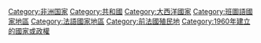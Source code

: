{{Catnav|頁面分類|地理|国家|非洲国家}}
{{Commonscat|Gabon}}
{{DEFAULTSORT:Gabon}}
[[Category:非洲国家|Category:非洲国家]]
[[Category:共和國|Category:共和國]]
[[Category:大西洋國家|Category:大西洋國家]]
[[Category:班圖語國家地區|Category:班圖語國家地區]]
[[Category:法語國家地區|Category:法語國家地區]]
[[Category:前法國殖民地|Category:前法國殖民地]]
[[Category:1960年建立的國家或政權|Category:1960年建立的國家或政權]]